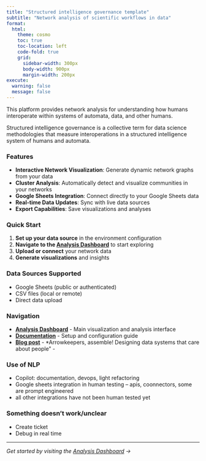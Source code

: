 ```yaml
---
title: "Structured intelligence governance template"
subtitle: "Network analysis of scientific workflows in data"
format: 
  html:
    theme: cosmo
    toc: true
    toc-location: left
    code-fold: true
    grid:
      sidebar-width: 300px
      body-width: 900px
      margin-width: 200px
execute:
  warning: false
  message: false
---
```


This platform provides network analysis for understanding how humans interoperate within systems of automata, data, and other humans.


:::{.callout title="Structured intelligence governance"}

Structured intelligence governance is a collective term for data science methodologies that measure interoperations in a structured intelligence system of humans and automata.
:::



### Features

- **Interactive Network Visualization**: Generate dynamic network graphs from your data
- **Cluster Analysis**: Automatically detect and visualize communities in your networks
- **Google Sheets Integration**: Connect directly to your Google Sheets data
- **Real-time Data Updates**: Sync with live data sources
- **Export Capabilities**: Save visualizations and analyses

### Quick Start

1. **Set up your data source** in the environment configuration
2. **Navigate to the [Analysis Dashboard](sig.html)** to start exploring
3. **Upload or connect** your network data
4. **Generate visualizations** and insights

### Data Sources Supported

- Google Sheets (public or authenticated)
- CSV files (local or remote)
- Direct data upload

### Navigation

- [**Analysis Dashboard**](sig.html) - Main visualization and analysis interface
- [**Documentation**](README.md) - Setup and configuration guide
- [**Blog post**](https://softloud.github.io/good-enough/blog/2025-10-02-sig-analysis.html) - *Arrowkeepers, assemble! Designing data systems that care about people" - 

### Use of NLP

- Copilot: documentation, devops, light refactoring
- Google sheets integration in human testing -- apis, coonnectors, some are prompt engineered
- all other integrations have not been human tested yet

### Something doesn't work/unclear

- Create ticket
- Debug in real time

---

*Get started by visiting the [Analysis Dashboard](sig.html) →*